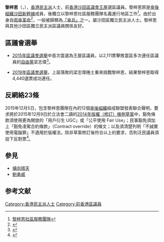 {{NOT|黎梓欣|黎瑞恩}}
{{Infobox_officeholder
| name           = 黎梓恩
| native_name    = Lai Tsz-yan
| honorific-suffix =
| caption        = 
| width          = 
| office         = [[沙田區議會|沙田區議會]]議員
| term_start     = 2016年1月1日
| term_end       = 2021年10月7日
| predecessor1   = [[梁志偉|梁志偉]]
| successor1     = (懸空)
| constituency   = [[王屋_(選區)|王屋]]
| birth_date     = {{birth year and age|1992}}
| birth_place    = {{HKG-1910}}
| Sex            = 男
| nationality    = {{CHN-HKG}}
| alma_mater     =  [[港九潮州公會馬松深中學|港九潮州公會馬松深中學]]
| party          = <!-- 注释出：[[File:Community_Shatin_Logo.png|20px]] --> [[沙田區政|沙田區政]]<small>（2017年－2021年）</small><br>[[沙田社區網絡|沙田社區網絡]]<small>（2014年）</small>
| website        = {{facebook|yanlai2015}} 
}}

'''黎梓恩'''（{{lang-en|Lai Tsz-yan}}，{{bd|1992年|}}），[[香港|香港]][[民主派_(香港)|民主派]]人士，前[[香港|香港]][[沙田區議會|沙田區議會]][[王屋_(選區)|王屋]]選區議員。黎梓恩原是[[傘後組織|傘後組織]][[沙田社區網絡|沙田新幹線]]成員，後獨立以黎梓恩社區服務團隊名義進行地區工作<ref>[https://www.facebook.com/yanlai2015/ 黎梓恩社區服務團隊]</ref>。由於出身自[[雨傘革命|雨傘革命]]<ref>{{Cite web |url=http://news.mingpao.com/ins/instantnews/web_tc/article/20151123/s00001/1448269245406 |title=【傘兵逐個捉】黎梓恩﹕街坊由覺得你輕佻　到願意和你傾計 |accessdate=2015-12-04 |archive-date=2015-12-08 |archive-url=https://web.archive.org/web/20151208165748/http://news.mingpao.com/ins/instantnews/web_tc/article/20151123/s00001/1448269245406 |dead-url=no }}</ref>，一般被歸類為[[傘後組織|「傘兵」]]之一。屬沙田區獨立民主派人士。黎梓恩與其他沙田區獨立民主派區議員關係友好。

==區議會選舉==
*[[2015年香港區議會選舉|2015年區議會選舉]]中首次當選為王屋區議員，以2,111票擊敗當區多次連任區議員的[[自由黨_(香港)|自由黨]]梁志偉<ref>{{Cite web |url=http://hk.apple.nextmedia.com/news/art/20151125/19386805 |title=沙田友打散工全職拉票 |accessdate=2015-12-04 |archive-date=2015-12-08 |archive-url=https://web.archive.org/web/20151208123712/http://hk.apple.nextmedia.com/news/art/20151125/19386805 |dead-url=no }}</ref>。

*[[2019年區議會選舉|2019年區議會選舉]]，上屆落敗的梁志偉捲土重來挑戰黎梓恩，結果黎梓恩取得4,440選票成功連任。

==反網絡23條==
2015年12月5日，包含黎梓恩團隊在內的12個[[傘後組織|傘後組織]]組成聯盟發表聯合聲明，要求將於2015年12月9日於立法會二讀的[[2014年版權（修訂）條例草案|2014年版權（修訂）條例草案]]中，豁免條款須使用更為開放的「用戶衍生 UGC」或「公平使用 Fair Use」；民事豁免須加上「豁免凌駕合約條款」（Contract override）的條文；以及須清楚列明「不誠實使用電腦罪」不適用於版權法。除非草案修訂後符合以上的要求，否則泛民議員須投下反對票<ref>{{Cite web |url=http://hk.apple.nextmedia.com/realtime/news/20151205/54505408 |title=【網絡23條】部分泛民投票取態未明 12傘後團體感遺憾 |accessdate=2015-12-08 |archive-date=2016-03-19 |archive-url=https://web.archive.org/web/20160319204409/http://hk.apple.nextmedia.com/realtime/news/20151205/54505408 |dead-url=no }}</ref>。

==參見==
*[[埔向晴天|埔向晴天]]
*[[劉勇威|劉勇威]]

==参考文献==
{{reflist}}

{{s-start}}
{{s-par}}
{{s-before|[[梁志偉|梁志偉]]}}
{{s-title|[[沙田區議會|沙田區議會]]<br>{{small|[[王屋_(選區)|王屋選區]][[區議員|區議員]]}}|2016年－2021年10月7日}}
{{s-after|懸空}}
{{end}}

[[Category:香港民主派人士|Category:香港民主派人士]]
[[Category:前香港區議員|Category:前香港區議員]]